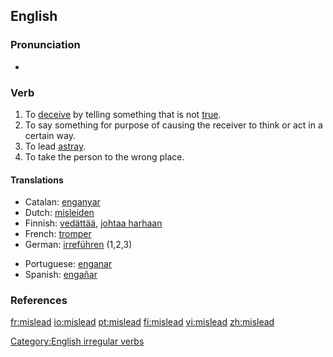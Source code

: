 ==English==

===Pronunciation===
*{{IPA|/'mɪsliːd/}}

===Verb===
{{en-verb|misleads|misleading|misled}}

# To [[deceive]] by telling something that is not [[true]].
# To say something for purpose of causing the receiver to think or act in a certain way.
# To lead [[astray]].
# To take the person to the wrong place.

====Translations====
{{top}}
*Catalan: [[enganyar]]
*Dutch: [[misleiden]]
*Finnish: [[vedättää]], [[johtaa harhaan]]
*French: [[tromper]]
*German: [[irreführen]] (1,2,3)
{{mid}}
*Portuguese: [[enganar]]
*Spanish: [[engañar]]
{{bottom}}

===References===
{{R:Century 1911}}
{{R:Webster 1913}}

[[Category:English irregular verbs]]

[[fr:mislead]]
[[io:mislead]]
[[pt:mislead]]
[[fi:mislead]]
[[vi:mislead]]
[[zh:mislead]]